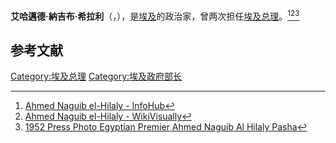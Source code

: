 '''艾哈邁德·納吉布·希拉利'''（{{lang-ar|'''أحمد نجيب الهلالي'''}}，{{bd|1891年|10月1日|1958年|12月？日|catIdx=A}}），是[[埃及|埃及]]的政治家，曾两次担任[[埃及总理|埃及总理]]。<ref>[https://infohub.projecttopics.org/1965560-ahmed-naguib-el-hilaly Ahmed Naguib el-Hilaly - InfoHub]</ref><ref>[https://wikivisually.com/wiki/Ahmed_Naguib_el-Hilaly Ahmed Naguib el-Hilaly - WikiVisually]</ref><ref>[https://outlet.historicimages.com/products/rsk41705 1952 Press Photo Egyptian Premier Ahmed Naguib Al Hilaly Pasha]</ref>

== 参考文献 ==
{{Reflist}}

[[Category:埃及总理|Category:埃及总理]]
[[Category:埃及政府部长|Category:埃及政府部长]]